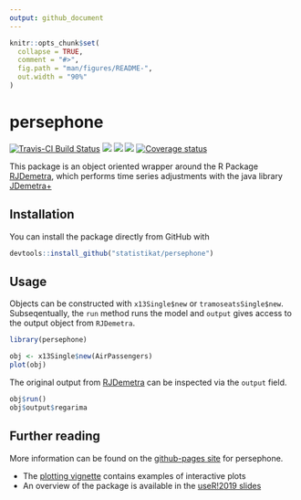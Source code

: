 ```yaml
---
output: github_document
---
```


<!-- README.md is generated from README.Rmd. Please edit that file -->

```r
knitr::opts_chunk$set(
  collapse = TRUE,
  comment = "#>",
  fig.path = "man/figures/README-",
  out.width = "90%"
)
```
# persephone

[![Travis-CI Build Status](https://img.shields.io/travis/statistikat/persephone.svg?logo=travis)](https://travis-ci.org/statistikat/persephone)
[![](https://img.shields.io/badge/lifecycle-experimental-orange.svg?logo=github)](https://www.tidyverse.org/lifecycle/#experimental)
[![](https://img.shields.io/github/languages/code-size/statistikat/persephone.svg?logo=github)](https://github.com/statistikat/persephone)
[![](https://img.shields.io/github/last-commit/statistikat/persephone.svg?logo=github)](https://github.com/statistikat/persephone/commits/master)
 [![Coverage status](https://coveralls.io/repos/github/statistikat/persephone/badge.svg)](https://coveralls.io/r/statistikat/persephone?branch=master&service=github)

This package is an object oriented wrapper around the R Package [RJDemetra], which performs
time series adjustments with the java library [JDemetra+]

## Installation

You can install the package directly from GitHub with

``` r
devtools::install_github("statistikat/persephone")
```

## Usage

Objects can be constructed with `x13Single$new` or `tramoseatsSingle$new`. Subseqentually, 
the `run` method runs the model and `output` gives access to the output object from 
`RJDemetra`. 

```r
library(persephone)

obj <- x13Single$new(AirPassengers)
plot(obj)
```

The original output from [RJDemetra] can be inspected via the `output` field.

```r
obj$run()
obj$output$regarima
```

## Further reading

More information can be found on the [github-pages site] for persephone.

* The [plotting vignette] contains examples of interactive plots 
* An overview of the package is available in the [useR!2019 slides]

[RJDemetra]: https://github.com/nbbrd/rjdemetra
[JDemetra+]: https://github.com/jdemetra
[github-pages site]: https://statistikat.github.io/persephone/
[useR!2019 slides]: https://statistikat.github.io/persephone/articles/presentation_useR.pdf
[plotting vignette]: https://statistikat.github.io/persephone/articles/plotting.html
